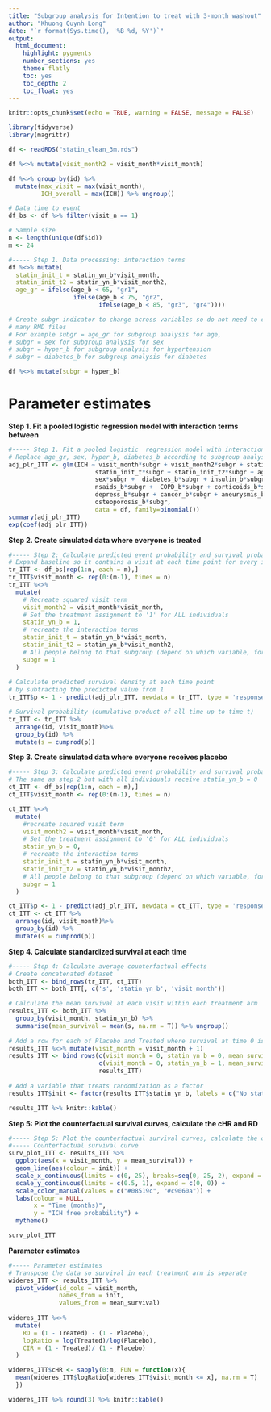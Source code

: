 ```yaml
---
title: "Subgroup analysis for Intention to treat with 3-month washout"
author: "Khuong Quynh Long"
date: "`r format(Sys.time(), '%B %d, %Y')`"
output:
  html_document:
    highlight: pygments
    number_sections: yes
    theme: flatly
    toc: yes
    toc_depth: 2
    toc_float: yes
---
```


```r
knitr::opts_chunk$set(echo = TRUE, warning = FALSE, message = FALSE)
```

```r
library(tidyverse)
library(magrittr)
```


```r
df <- readRDS("statin_clean_3m.rds")

df %<>% mutate(visit_month2 = visit_month*visit_month)

df %<>% group_by(id) %>%
  mutate(max_visit = max(visit_month),
         ICH_overall = max(ICH)) %>% ungroup()

# Data time to event
df_bs <- df %>% filter(visit_n == 1)

# Sample size
n <- length(unique(df$id))
m <- 24
```


```r
#----- Step 1. Data processing: interaction terms
df %<>% mutate(
  statin_init_t = statin_yn_b*visit_month,
  statin_init_t2 = statin_yn_b*visit_month2,
  age_gr = ifelse(age_b < 65, "gr1",
                  ifelse(age_b < 75, "gr2",
                         ifelse(age_b < 85, "gr3", "gr4"))))
```


```r
# Create subgr indicator to change across variables so do not need to create 
# many RMD files
# For example subgr = age_gr for subgroup analysis for age, 
# subgr = sex for subgroup analysis for sex
# subgr = hyper_b for subgroup analysis for hypertension
# subgr = diabetes_b for subgroup analysis for diabetes

df %<>% mutate(subgr = hyper_b)
```

# Parameter estimates

**Step 1. Fit a pooled logistic regression model with interaction terms between**

```r
#----- Step 1. Fit a pooled logistic  regression model with interaction terms
# Replace age_gr, sex, hyper_b, diabetes_b according to subgroup analysis
adj_plr_ITT <- glm(ICH ~ visit_month*subgr + visit_month2*subgr + statin_yn_b*subgr + 
                        statin_init_t*subgr + statin_init_t2*subgr + age_b*subgr + 
                        sex*subgr +  diabetes_b*subgr + insulin_b*subgr + 
                        nsaids_b*subgr +  COPD_b*subgr + corticoids_b*subgr + 
                        depress_b*subgr + cancer_b*subgr + aneurysmis_b*subgr + 
                        osteoporosis_b*subgr,
                        data = df, family=binomial())
summary(adj_plr_ITT)
exp(coef(adj_plr_ITT))
```

**Step 2. Create simulated data where everyone is treated**

```r
#----- Step 2: Calculate predicted event probability and survival probability for treated
# Expand baseline so it contains a visit at each time point for every individual
tr_ITT <- df_bs[rep(1:n, each = m),]
tr_ITT$visit_month <- rep(0:(m-1), times = n) 
tr_ITT %<>%
  mutate(
    # Recreate squared visit term
    visit_month2 = visit_month*visit_month, 
    # Set the treatment assignment to '1' for ALL individuals
    statin_yn_b = 1, 
    # recreate the interaction terms
    statin_init_t = statin_yn_b*visit_month,
    statin_init_t2 = statin_yn_b*visit_month2,
    # All people belong to that subgroup (depend on which variable, for example subgr = 1/0)
    subgr = 1
  )
  
# Calculate predicted survival density at each time point 
# by subtracting the predicted value from 1
tr_ITT$p <- 1 - predict(adj_plr_ITT, newdata = tr_ITT, type = 'response')

# Survival probability (cumulative product of all time up to time t)
tr_ITT <- tr_ITT %>%
  arrange(id, visit_month)%>%
  group_by(id) %>%
  mutate(s = cumprod(p))
```


**Step 3. Create simulated data where everyone receives placebo**

```r
#----- Step 3: Calculate predicted event probability and survival probability for control
# The same as step 2 but with all individuals receive statin_yn_b = 0
ct_ITT <- df_bs[rep(1:n, each = m),]
ct_ITT$visit_month <- rep(0:(m-1), times = n) 

ct_ITT %<>%
  mutate(
    #recreate squared visit term
    visit_month2 = visit_month*visit_month, 
    # Set the treatment assignment to '0' for ALL individuals
    statin_yn_b = 0, 
    # recreate the interaction terms
    statin_init_t = statin_yn_b*visit_month,
    statin_init_t2 = statin_yn_b*visit_month2,
    # All people belong to that subgroup (depend on which variable, for example subgr = 1/0)
    subgr = 1
  )

ct_ITT$p <- 1 - predict(adj_plr_ITT, newdata = ct_ITT, type = 'response')
ct_ITT <- ct_ITT %>%
  arrange(id, visit_month)%>%
  group_by(id) %>%
  mutate(s = cumprod(p))
```

**Step 4. Calculate standardized survival at each time**

```r
#----- Step 4: Calculate average counterfactual effects
# Create concatenated dataset
both_ITT <- bind_rows(tr_ITT, ct_ITT)
both_ITT <- both_ITT[, c('s', 'statin_yn_b', 'visit_month')]

# Calculate the mean survival at each visit within each treatment arm
results_ITT <- both_ITT %>%
  group_by(visit_month, statin_yn_b) %>%
  summarise(mean_survival = mean(s, na.rm = T)) %>% ungroup()
  
# Add a row for each of Placebo and Treated where survival at time 0 is 1.
results_ITT %<>% mutate(visit_month = visit_month + 1)
results_ITT <- bind_rows(c(visit_month = 0, statin_yn_b = 0, mean_survival =  1),
                         c(visit_month = 0, statin_yn_b = 1, mean_survival =  1), 
                         results_ITT)
                         
# Add a variable that treats randomization as a factor
results_ITT$init <- factor(results_ITT$statin_yn_b, labels = c("No statins", "Statins"))

results_ITT %>% knitr::kable()
```

**Step 5: Plot the counterfactual survival curves, calculate the cHR and RD**

```r
#----- Step 5: Plot the counterfactual survival curves, calculate the cHR and RD
#----- Counterfactual survival curve
surv_plot_ITT <- results_ITT %>% 
  ggplot(aes(x = visit_month, y = mean_survival)) +
  geom_line(aes(colour = init)) +
  scale_x_continuous(limits = c(0, 25), breaks=seq(0, 25, 2), expand = c(0, 0)) +
  scale_y_continuous(limits = c(0.5, 1), expand = c(0, 0)) +
  scale_color_manual(values = c("#08519c", "#c9060a")) +
  labs(colour = NULL,
       x = "Time (months)",
       y = "ICH free probability") +
  mytheme()

surv_plot_ITT
```

**Parameter estimates**

```r
#----- Parameter estimates
# Transpose the data so survival in each treatment arm is separate
wideres_ITT <- results_ITT %>% 
  pivot_wider(id_cols = visit_month, 
              names_from = init, 
              values_from = mean_survival)
              
wideres_ITT %<>%
  mutate(
    RD = (1 - Treated) - (1 - Placebo),
    logRatio = log(Treated)/log(Placebo),
    CIR = (1 - Treated)/ (1 - Placebo)
  )

wideres_ITT$cHR <- sapply(0:m, FUN = function(x){
  mean(wideres_ITT$logRatio[wideres_ITT$visit_month <= x], na.rm = T)
  })

wideres_ITT %>% round(3) %>% knitr::kable()
```






















